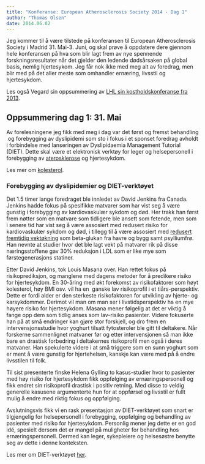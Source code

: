 ```yaml
---
title: "Konferanse: European Atherosclerosis Society 2014 - Dag 1"
author: "Thomas Olsen"
date: 2014.06.02
---
```


Jeg kommer til å være tilstede på konferansen til European Atherosclerosis Society i Madrid 31. Mai-3. Juni, og skal prøve å oppdatere dere gjennom hele konferansen på hva som blir lagt frem av nye spennende forskningsresultater når det gjelder den ledende dødsårsaken på global basis, nemlig hjertesykom. Jeg får nok ikke med meg alt av foredrag, men blir med på det aller meste som omhandler ernæring, livsstil og hjertesykdom.

Les også Vegard sin oppsummering av [LHL sin kostholdskonferanse fra 2013](lhl-konferanse-2013.qmd).

## Oppsummering dag 1: 31. Mai

Av forelesningene jeg fikk med meg i dag var det først og fremst behandling  og forebygging av dyslipidemi som sto i fokus i et sponset foredrag avholdt i forbindelse med lanseringen av Dyslipidaemia Management Tutorial (DIET). Dette skal være et elektronisk verktøy for leger og helsepersonell i forebygging av [aterosklerose](fysiologi/hjerte4.qmd) og hjertesykdom.

Les mer om [kolesterol](metabolismen/kolesterolmetabolismen.qmd).

### Forebygging av dyslipidemier og DIET-verktøyet

Det 1.5 timer lange foredraget ble innledet av David Jenkins fra Canada. Jenkins hadde fokus på spesifikke matvarer som har vist seg å være gunstig i forebygging av kardiovaskulær sykdom og død. Her trakk han først frem nøtter som en matvare som tidligere ble ansett som fetende, men som i senere tid har vist seg å være assosiert med redusert risiko for kardiovaskulær sykdom og død, i tillegg til å være assosiert med [redusert fremtidig vektøkning](kosthold-overvekt.qmd) som beta-glukan fra havre og bygg samt psylliumfrø. Han nevnte at studier hvor det ble lagt vekt på matvarer rik på disse næringsstoffene gav 30% reduksjon i LDL som er like mye som førstegenerasjons statiner.

Etter David Jenkins, tok Louis Masana over. Han rettet fokus på risikoprediksjon, og manglene med dagens metoder for å predikere risiko for hjertesykdom. En 30-åring med økt forekomst av risikofaktorer som høyt kolesterol, høy BMI osv. vil ha en  ganske lav risikoprofil i et tiårs-perspektiv. Dette er fordi alder er den sterkeste risikofaktoren for utvikling av hjerte- og karsykdommer. Derimot vil man om man ser i livstidsperspektiv ha en mye høyere risiko for hjertesykdom. Masana mener følgelig at det er viktig å fange opp dem som tidlig anses som lav-risiko pasienter. Videre fokuserte han på at små endringer kan gjøre stor forskjell, og dro frem en intervensjonsstudie hvor yoghurt tilsatt fytosteroler ble gitt til deltakere. Når forskerne sammenlignet matvaner før og etter intervensjonen så man ikke bare en drastisk forbedring i deltakernes risikoprofil men også i deres matvaner. Han spekulerte videre i at små triggere som en sunn yoghurt som er ment å være gunstig for hjertehelsen, kanskje kan være med på å endre livsstilen til folk.

Til sist presenterte finske Helena Gylling to kasus-studier hvor to pasienter med høy risiko for hjertesykdom fikk oppfølging av ernæringspersonell og fikk endret sin risikoprofil drastisk i positiv retning. Med disse to veldig generelle kasusene argumenterte hun for at oppførsel og livsstil er fullt mulig å endre med riktig fokus og oppfølging.

Avslutningsvis fikk vi en rask presentasjon av DIET-verktøyet som snart er tilgjengelig for helsepersonell i forebygging, oppfølging og behandling av pasienter med risiko for hjertesykdom. Personlig mener jeg dette er en god idé, spesielt dersom det er mangel på muligheter for behandling hos ernæringspersonell. Dermed kan leger, sykepleiere og helsesøstre benytte seg av dette i denne konteksten.

Les mer om DIET-verktøyet [her](www.dietattheheart.com).
